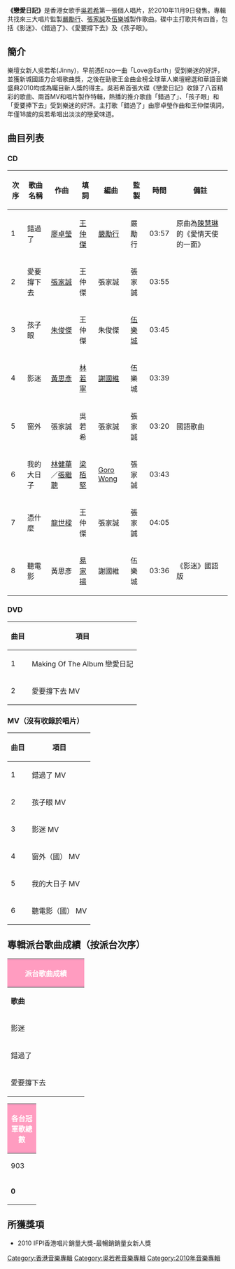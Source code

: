 {{Unreferenced|time=2022-01-10T04:41:14+00:00}}
{{Infobox album <!-- See Wikipedia:WikiProject_Albums -->
| name       = 戀愛日記
| type       = 專輯
| artist     = [[吳若希|吳若希]]
| cover      = 吳若希 戀愛日記.jpg
| released   = 2010年11月9日
| recorded   = 2010年
| genre      = 粵語、國語
| length     = 30分3秒
| label      = [[星煥國際|星煥國際]]
| producer   = [[嚴勵行|嚴勵行]]、[[張家誠|張家誠]]、[[伍樂城|伍樂城]]
<!-- 未知參數 | number     = 8 -->
| reviews    = 
| prev_title = 
| prev_year  = 
| next_title = [[藍天空|藍天空]]
| next_year  = 2012
}}
'''《戀愛日記》'''是香港女歌手[[吳若希|吳若希]]第一張個人唱片，於2010年11月9日發售。專輯共找來三大唱片監製[[嚴勵行|嚴勵行]]、[[張家誠|張家誠]]及[[伍樂城|伍樂城]]製作歌曲。碟中主打歌共有四首，包括《影迷》、《錯過了》、《愛要撐下去》及《孩子眼》。

== 簡介 ==
樂壇女新人吳若希(Jinny)，早前憑Enzo一曲「Love@Earth」受到樂迷的好評，並獲新城國語力合唱歌曲獎，之後在勁歌王金曲金榜全球華人樂壇總選和華語音樂盛典2010均成為矚目新人獎的得主。吳若希首張大碟《戀愛日記》收錄了八首精彩的歌曲、兩首MV和唱片製作特輯，熱播的推介歌曲「錯過了」、「孩子眼」和「愛要捧下去」受到樂迷的好評。主打歌「錯過了」由廖卓瑩作曲和王仲傑填詞，年僅18歲的吳若希唱出淡淡的戀愛味道。 

== 曲目列表 ==
=== CD ===
{| class="wikitable"
|-
!次序
!歌曲名稱
!作曲
!填詞
!編曲
!監製
!時間
!備註
|-
| 1 || 錯過了 || [[廖卓瑩|廖卓瑩]] || [[王仲傑|王仲傑]] || [[嚴勵行|嚴勵行]] || 嚴勵行 || 03:57 || 原曲為[[陳慧琳|陳慧琳]]的《愛情天使的一面》
|-
| 2 || 愛要撐下去 || [[張家誠|張家誠]] || 王仲傑 || 張家誠 || 張家誠 || 03:55 || 
|-
| 3 || 孩子眼 || [[朱俊傑|朱俊傑]] || 王仲傑 || 朱俊傑 || [[伍樂城|伍樂城]] || 03:45 || 
|-
| 4 || 影迷 || [[黃思彥|黃思彥]] || [[林若寧|林若寧]] || [[謝國維|謝國維]] || 伍樂城 || 03:39 || 
|-
| 5 || 窗外 || 張家誠 || 吳若希 || 張家誠 || 張家誠 || 03:20 || 國語歌曲
|-
| 6 || 我的大日子 || [[林健華|林健華]]／[[張繼聰|張繼聰]] || [[梁栢堅_(填詞人)|梁栢堅]] || [[Goro_Wong|Goro Wong]] || 張家誠 || 03:43 || 
|-
| 7 || 憑什麼 || [[龍世樑|龍世樑]] || 王仲傑 || 張家誠 || 張家誠 || 04:05 || 
|-
| 8 || 聽電影 || 黃思彥 || [[易家揚|易家揚]] || 謝國維 || 伍樂城 || 03:36 || 《影迷》國語版
|}

=== DVD ===
{| class="wikitable"
|-
!曲目
!項目
|-
| 1 || Making Of The Album 戀愛日記
|-
| 2 || 愛要撐下去 MV
|}

=== MV（沒有收錄於唱片） ===
{| class="wikitable"
|-
!曲目
!項目
|-
| 1 || 錯過了 MV 
|-
| 2 || 孩子眼 MV
|-
| 3 || 影迷 MV
|-
| 4 || 窗外（國） MV
|-
| 5 || 我的大日子 MV
|-
| 6 || 聽電影（國） MV
|}

== 專輯派台歌曲成績（按派台次序） ==
{| class="wikitable" cellpadding="1"
|-
! style="background:#ff9cc0; color:white" colspan="5" | '''派台歌曲成績'''
|-
| width="160"| '''歌曲''' || width="50"| '''903''' || width="50"| '''RTHK''' || width="50"| '''997''' || width="50"| '''TVB'''
|-
| 影迷 || 12 || 12 || 5 || 6
|-
| 錯過了 || 17 || - || 5 || 3
|-
| 愛要撐下去 || - || - || 6 || -
|}
{| class="wikitable" cellpadding="1"
|-
! style="background:#ff9cc0; color:white" colspan="6"  | '''各台冠軍歌總數'''
|-
| width="50"| 903 || width="50"| RTHK || width="50"| 997 || width="50"| TVB || width="160"| 備註
|-
| '''0''' || '''0''' || '''0''' || '''0''' || '''四台冠軍歌總數：0'''
|}

== 所獲獎項 ==
*2010 IFPI香港唱片銷量大獎-最暢銷銷量女新人獎

{{吴若希}}
{{Authority control}}
[[Category:香港音樂專輯|Category:香港音樂專輯]]
[[Category:吳若希音樂專輯|Category:吳若希音樂專輯]]
[[Category:2010年音樂專輯|Category:2010年音樂專輯]]